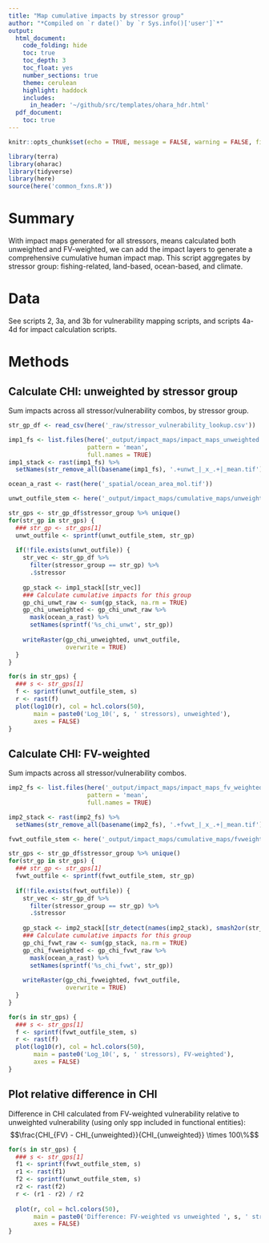 ```yaml
---
title: "Map cumulative impacts by stressor group"
author: "*Compiled on `r date()` by `r Sys.info()['user']`*"
output: 
  html_document:
    code_folding: hide
    toc: true
    toc_depth: 3
    toc_float: yes
    number_sections: true
    theme: cerulean
    highlight: haddock
    includes: 
      in_header: '~/github/src/templates/ohara_hdr.html'
  pdf_document:
    toc: true
---
```


``` r

knitr::opts_chunk$set(echo = TRUE, message = FALSE, warning = FALSE, fig.height = 4, fig.width = 7)

library(terra)
library(oharac)
library(tidyverse)
library(here)
source(here('common_fxns.R'))
```

# Summary

With impact maps generated for all stressors, means calculated both unweighted and FV-weighted, we can add the impact layers to generate a comprehensive cumulative human impact map.  This script aggregates by stressor group: fishing-related, land-based, ocean-based, and climate.

# Data

See scripts 2, 3a, and 3b for vulnerability mapping scripts, and scripts 4a-4d for impact calculation scripts.

# Methods

## Calculate CHI: unweighted by stressor group

Sum impacts across all stressor/vulnerability combos, by stressor group.

```r
str_gp_df <- read_csv(here('_raw/stressor_vulnerability_lookup.csv'))
```


```r
imp1_fs <- list.files(here('_output/impact_maps/impact_maps_unweighted'),
                      pattern = 'mean',
                      full.names = TRUE)
imp1_stack <- rast(imp1_fs) %>%
  setNames(str_remove_all(basename(imp1_fs), '.+unwt_|_x_.+|_mean.tif'))

ocean_a_rast <- rast(here('_spatial/ocean_area_mol.tif'))

unwt_outfile_stem <- here('_output/impact_maps/cumulative_maps/unweighted_group_chi_%s.tif')

str_gps <- str_gp_df$stressor_group %>% unique()
for(str_gp in str_gps) {
  ### str_gp <- str_gps[1]
  unwt_outfile <- sprintf(unwt_outfile_stem, str_gp)
  
  if(!file.exists(unwt_outfile)) {
    str_vec <- str_gp_df %>% 
      filter(stressor_group == str_gp) %>% 
      .$stressor
    
    gp_stack <- imp1_stack[[str_vec]]
    ### Calculate cumulative impacts for this group
    gp_chi_unwt_raw <- sum(gp_stack, na.rm = TRUE)
    gp_chi_unweighted <- gp_chi_unwt_raw %>%
      mask(ocean_a_rast) %>%
      setNames(sprintf('%s_chi_unwt', str_gp))
    
    writeRaster(gp_chi_unweighted, unwt_outfile,
                overwrite = TRUE)
  }
}

```


```r
for(s in str_gps) {
  ### s <- str_gps[1]
  f <- sprintf(unwt_outfile_stem, s)
  r <- rast(f)
  plot(log10(r), col = hcl.colors(50), 
       main = paste0('Log_10(', s, ' stressors), unweighted'),
       axes = FALSE)
}
```

## Calculate CHI: FV-weighted

Sum impacts across all stressor/vulnerability combos.

```r

imp2_fs <- list.files(here('_output/impact_maps/impact_maps_fv_weighted'), 
                      pattern = 'mean',
                      full.names = TRUE)

imp2_stack <- rast(imp2_fs) %>%
  setNames(str_remove_all(basename(imp2_fs), '.+fvwt_|_x_.+|_mean.tif'))

fvwt_outfile_stem <- here('_output/impact_maps/cumulative_maps/fvweighted_group_chi_%s.tif')

str_gps <- str_gp_df$stressor_group %>% unique()
for(str_gp in str_gps) {
  ### str_gp <- str_gps[1]
  fvwt_outfile <- sprintf(fvwt_outfile_stem, str_gp)
  
  if(!file.exists(fvwt_outfile)) {
    str_vec <- str_gp_df %>% 
      filter(stressor_group == str_gp) %>% 
      .$stressor
    
    gp_stack <- imp2_stack[[str_detect(names(imp2_stack), smash2or(str_vec))]]
    ### Calculate cumulative impacts for this group
    gp_chi_fvwt_raw <- sum(gp_stack, na.rm = TRUE)
    gp_chi_fvweighted <- gp_chi_fvwt_raw %>%
      mask(ocean_a_rast) %>%
      setNames(sprintf('%s_chi_fvwt', str_gp))
    
    writeRaster(gp_chi_fvweighted, fvwt_outfile,
                overwrite = TRUE)
  }
}
```

```r
for(s in str_gps) {
  ### s <- str_gps[1]
  f <- sprintf(fvwt_outfile_stem, s)
  r <- rast(f)
  plot(log10(r), col = hcl.colors(50), 
       main = paste0('Log_10(', s, ' stressors), FV-weighted'),
       axes = FALSE)
}
```

## Plot relative difference in CHI

Difference in CHI calculated from FV-weighted vulnerability relative to unweighted vulnerability (using only spp included in functional entities):
$$\frac{CHI_{FV} - CHI_{unweighted}}{CHI_{unweighted}} \times 100\%$$

```r

for(s in str_gps) {
  ### s <- str_gps[1]
  f1 <- sprintf(fvwt_outfile_stem, s)
  r1 <- rast(f1)
  f2 <- sprintf(unwt_outfile_stem, s)
  r2 <- rast(f2)
  r <- (r1 - r2) / r2
  
  plot(r, col = hcl.colors(50), 
       main = paste0('Difference: FV-weighted vs unweighted ', s, ' stressors'),
       axes = FALSE)
}
```

